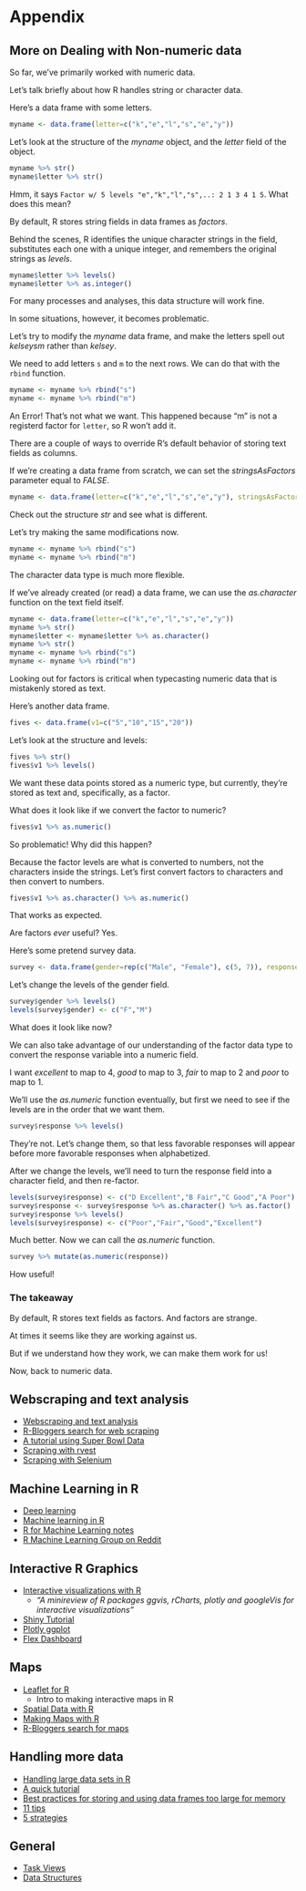 # Appendix

## More on Dealing with Non-numeric data

So far, we've primarily worked with numeric data.

Let's talk briefly about how R handles string or character data.

Here's a data frame with some letters.

```r
myname <- data.frame(letter=c("k","e","l","s","e","y"))
```

Let's look at the structure of the _myname_ object, and the _letter_ field of the object.

```r
myname %>% str()
myname$letter %>% str()
```

Hmm, it says `Factor w/ 5 levels "e","k","l","s",..: 2 1 3 4 1 5`. What does this mean?

By default, R stores string fields in data frames as _factors_.

Behind the scenes, R identifies the unique character strings in the field, substitutes each one with a unique integer, and remembers the original strings as _levels_.

```r
myname$letter %>% levels()
myname$letter %>% as.integer()
```

For many processes and analyses, this data structure will work fine.

In some situations, however, it becomes problematic.

Let's try to modify the _myname_ data frame, and make the letters spell out _kelseysm_ rather than _kelsey_.

We need to add letters `s` and  `m` to the next rows. We can do that with the `rbind` function.

```r
myname <- myname %>% rbind("s")
myname <- myname %>% rbind("m")
```

An Error! That's not what we want. This happened because "m" is not a registerd factor for `letter`, so R won't add it.

There are a couple of ways to override R's default behavior of storing text fields as columns.

If we're creating a data frame from scratch, we can set the _stringsAsFactors_ parameter equal to _FALSE_.

```r
myname <- data.frame(letter=c("k","e","l","s","e","y"), stringsAsFactors=FALSE)
```

Check out the structure _str_ and see what is different.

Let's try making the same modifications now.

```r
myname <- myname %>% rbind("s")
myname <- myname %>% rbind("m")
```

The character data type is much more flexible.

If we've already created (or read) a data frame, we can use the _as.character_ function on the text field itself.

```r
myname <- data.frame(letter=c("k","e","l","s","e","y"))
myname %>% str()
myname$letter <- myname$letter %>% as.character()
myname %>% str()
myname <- myname %>% rbind("s")
myname <- myname %>% rbind("m")
```

Looking out for factors is critical when typecasting numeric data that is mistakenly stored as text.

Here's another data frame.

```r
fives <- data.frame(v1=c("5","10","15","20"))
```

Let's look at the structure and levels:

```r
fives %>% str()
fives$v1 %>% levels()
```

We want these data points stored as a numeric type, but currently, they're stored as text and, specifically, as a factor.

What does it look like if we convert the factor to numeric?

```r
fives$v1 %>% as.numeric()
```

So problematic! Why did this happen?

Because the factor levels are what is converted to numbers, not the characters inside the strings. Let's first convert factors to characters and then convert to numbers.

```r
fives$v1 %>% as.character() %>% as.numeric()
```

That works as expected.

Are factors _ever_ useful? Yes.

Here's some pretend survey data.

```r
survey <- data.frame(gender=rep(c("Male", "Female"), c(5, 7)), response=rep(c("Excellent", "Good", "Fair", "Poor"), 3))
```

Let's change the levels of the gender field.

```r
survey$gender %>% levels()
levels(survey$gender) <- c("F","M")
```

What does it look like now?

We can also take advantage of our understanding of the factor data type to convert the response variable into a numeric field.

I want _excellent_ to map to 4, _good_ to map to 3, _fair_ to map to 2 and _poor_ to map to 1.

We'll use the _as.numeric_ function eventually, but first we need to see if the levels are in the order that we want them.

```r
survey$response %>% levels()
```

They're not. Let's change them, so that less favorable responses will appear before more favorable responses when alphabetized.

After we change the levels, we'll need to turn the response field into a character field, and then re-factor.

```r
levels(survey$response) <- c("D Excellent","B Fair","C Good","A Poor")
survey$response <- survey$response %>% as.character() %>% as.factor()
survey$response %>% levels()
levels(survey$response) <- c("Poor","Fair","Good","Excellent")
```

Much better. Now we can call the _as.numeric_ function.

```r
survey %>% mutate(as.numeric(response))
```

How useful!

### The takeaway

By default, R stores text fields as factors. And factors are strange.

At times it seems like they are working against us.

But if we understand how they work, we can make them work for us!

Now, back to numeric data.

## Webscraping and text analysis

* [Webscraping and text analysis](http://datascienceplus.com/goodreads-webscraping-and-text-analysis-with-r-part-1/)
* [R-Bloggers search for web scraping](https://www.r-bloggers.com/search/web%20scraping/)
* [A tutorial using Super Bowl Data](https://rpubs.com/Radcliffe/superbowl)
* [Scraping with rvest](https://www.r-bloggers.com/rvest-easy-web-scraping-with-r/)
* [Scraping with Selenium](https://www.r-bloggers.com/scraping-with-selenium/)

## Machine Learning in R

* [Deep learning](https://www.r-bloggers.com/a-simple-workflow-for-deep-learning/)
* [Machine learning in R](https://www.r-bloggers.com/machine-learning-with-r/)
* [R for Machine Learning notes](https://ocw.mit.edu/courses/sloan-school-of-management/15-097-prediction-machine-learning-and-statistics-spring-2012/lecture-notes/MIT15_097S12_lec02.pdf)
* [R Machine Learning Group on Reddit](https://www.reddit.com/r/MachineLearning/comments/575jz8/discussion_join_us_on_rlearnmachinelearning/#bottom-comments)

## Interactive R Graphics

* [Interactive visualizations with R](http://ouzor.github.io/blog/2014/11/21/interactive-visualizations.html)
    * _"A minireview of R packages ggvis, rCharts, plotly and googleVis for interactive visualizations"_
* [Shiny Tutorial](http://shiny.rstudio.com/tutorial/)
* [Plotly ggplot](https://plot.ly/ggplot2/)
* [Flex Dashboard](http://rmarkdown.rstudio.com/flexdashboard/)

## Maps

* [Leaflet for R](http://rstudio.github.io/leaflet/)
    * Intro to making interactive maps in R
* [Spatial Data with R](http://robinlovelace.net/r/2014/01/30/spatial-data-with-R-tutorial.html)
* [Making Maps with R](http://www.molecularecologist.com/2012/09/making-maps-with-r/)
* [R-Bloggers search for maps](https://www.r-bloggers.com/search/maps/)

## Handling more data

* [Handling large data sets in R](https://rstudio-pubs-static.s3.amazonaws.com/72295_692737b667614d369bd87cb0f51c9a4b.html)
* [A quick tutorial](http://davetang.org/muse/2013/09/03/handling-big-data-in-r/)
* [Best practices for storing and using data frames too large for memory](http://stackoverflow.com/questions/1875795/best-practices-for-storing-and-using-data-frames-too-large-for-memory)
* [11 tips](http://theodi.org/blog/fig-data-11-tips-how-handle-big-data-r-and-1-bad-pun)
* [5 strategies](https://www.r-bloggers.com/five-ways-to-handle-big-data-in-r/)

## General

* [Task Views](https://cran.r-project.org/web/views/)
* [Data Structures](http://adv-r.had.co.nz/Data-structures.html)

